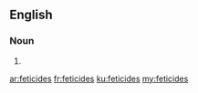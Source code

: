 ==English==

===Noun===
{{head|en|plural}}

# {{plural of|feticide|lang=en}}

[[ar:feticides]]
[[fr:feticides]]
[[ku:feticides]]
[[my:feticides]]